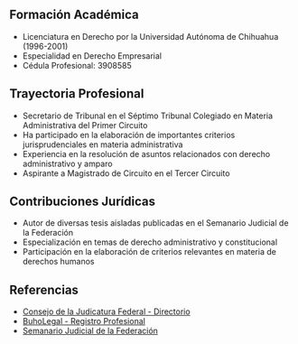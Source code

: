 ## Formación Académica

- Licenciatura en Derecho por la Universidad Autónoma de Chihuahua (1996-2001)
- Especialidad en Derecho Empresarial
- Cédula Profesional: 3908585

## Trayectoria Profesional

- Secretario de Tribunal en el Séptimo Tribunal Colegiado en Materia Administrativa del Primer Circuito
- Ha participado en la elaboración de importantes criterios jurisprudenciales en materia administrativa
- Experiencia en la resolución de asuntos relacionados con derecho administrativo y amparo
- Aspirante a Magistrado de Circuito en el Tercer Circuito

## Contribuciones Jurídicas

- Autor de diversas tesis aisladas publicadas en el Semanario Judicial de la Federación
- Especialización en temas de derecho administrativo y constitucional
- Participación en la elaboración de criterios relevantes en materia de derechos humanos

## Referencias

- [Consejo de la Judicatura Federal - Directorio](https://www.cjf.gob.mx/directorios/lstfundep.aspx)
- [BuhoLegal - Registro Profesional](https://www.buholegal.com/3908585/)
- [Semanario Judicial de la Federación](https://sjf.scjn.gob.mx)
